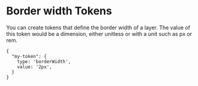 # Border width Tokens

You can create tokens that define the border width of a layer. The value of this token would be a dimension, either unitless or with a unit such as px or rem.

```
{
  "my-token": {
    type: 'borderWidth',
    value: '2px',
  }
}
```